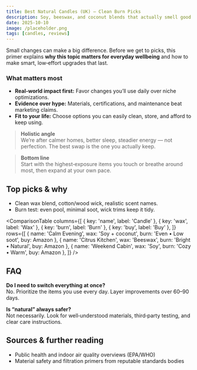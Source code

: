 ```yaml
---
title: Best Natural Candles (UK) — Clean Burn Picks
description: Soy, beeswax, and coconut blends that actually smell good.
date: 2025-10-10
image: /placeholder.png
tags: [candles, reviews]
---
```

Small changes can make a big difference. Before we get to picks, this primer explains **why this topic matters for everyday wellbeing** and how to make smart, low‑effort upgrades that last.

### What matters most
- **Real‑world impact first:** Favor changes you’ll use daily over niche optimizations.
- **Evidence over hype:** Materials, certifications, and maintenance beat marketing claims.
- **Fit to your life:** Choose options you can easily clean, store, and afford to keep using.

> **Holistic angle**  
> We’re after calmer homes, better sleep, steadier energy — not perfection. The best swap is the one you actually keep.

> **Bottom line**  
> Start with the highest‑exposure items you touch or breathe around most, then expand at your own pace.

## Top picks & why

- Clean wax blend, cotton/wood wick, realistic scent names.
- Burn test: even pool, minimal soot, wick trims keep it tidy.

<ComparisonTable
  columns={[
    { key: 'name', label: 'Candle' },
    { key: 'wax', label: 'Wax' },
    { key: 'burn', label: 'Burn' },
    { key: 'buy', label: 'Buy' },
  ]}
  rows={[
    { name: 'Calm Evening', wax: 'Soy + coconut', burn: 'Even • Low soot', buy: <AmazonLink asin="B07PGL2N7J">Amazon</AmazonLink> },
    { name: 'Citrus Kitchen', wax: 'Beeswax', burn: 'Bright • Natural', buy: <AmazonLink asin="B07PGL2N7J">Amazon</AmazonLink> },
    { name: 'Weekend Cabin', wax: 'Soy', burn: 'Cozy • Warm', buy: <AmazonLink asin="B07PGL2N7J">Amazon</AmazonLink> },
  ]}
/>

## FAQ
**Do I need to switch everything at once?**  
No. Prioritize the items you use every day. Layer improvements over 60–90 days.

**Is “natural” always safer?**  
Not necessarily. Look for well‑understood materials, third‑party testing, and clear care instructions.

## Sources & further reading
- Public health and indoor air quality overviews (EPA/WHO)
- Material safety and filtration primers from reputable standards bodies
